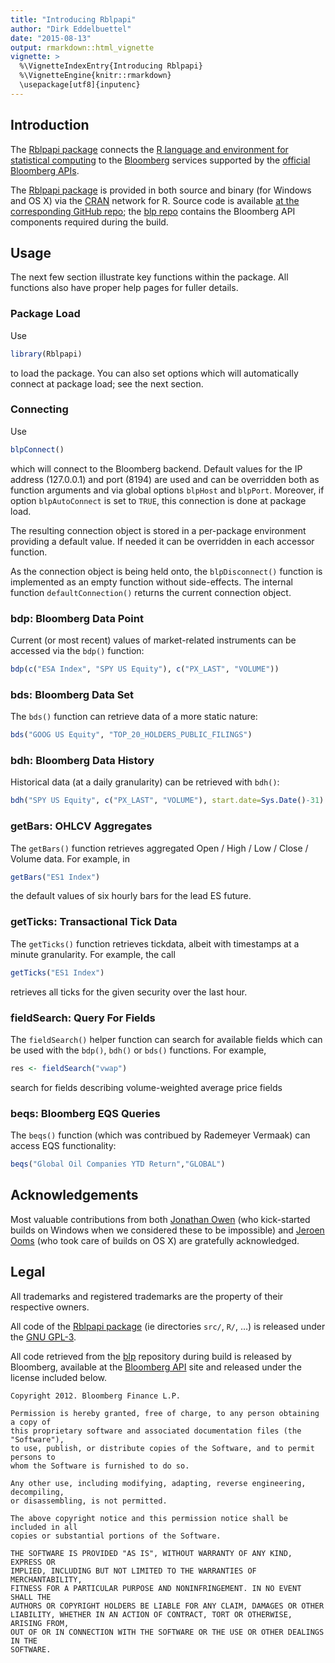 ```yaml
---
title: "Introducing Rblpapi"
author: "Dirk Eddelbuettel"
date: "2015-08-13"
output: rmarkdown::html_vignette
vignette: >
  %\VignetteIndexEntry{Introducing Rblpapi}
  %\VignetteEngine{knitr::rmarkdown}
  \usepackage[utf8]{inputenc}
---
```


## Introduction

The [Rblpapi package](https://github.com/Rblp/Rblpapi) connects the
[R language and environment for statistical computing](https://www.r-project.org)
to the [Bloomberg](https://www.bloomberg.com) services supported by the
[official Bloomberg APIs](https://www.bloomberg.com/professional/support/api-library/).

The [Rblpapi package](https://github.com/Rblp/Rblpapi) is provided in both
source and binary (for Windows and OS X) via the
[CRAN](https://cran.r-project.org) network for R.  Source code is available
[at the corresponding GitHub repo](https://github.com/Rblp/Rblpapi); the
[blp repo](https://github.com/Rblp/blp) contains the Bloomberg API components
required during the build.

## Usage

The next few section illustrate key functions within the package. All
functions also have proper help pages for fuller details.

### Package Load

Use

```r
library(Rblpapi)
````

to load the package.  You can also set options which will
automatically connect at package load; see the next section.

### Connecting

Use

```r
blpConnect()
```

which will connect to the Bloomberg backend. Default values for the IP
address (127.0.0.1) and port (8194) are used and can be overridden both as
function arguments and via global options `blpHost` and `blpPort`.  Moreover,
if option `blpAutoConnect` is set to `TRUE`, this connection is done at
package load.

The resulting connection object is stored in a per-package environment providing
a default value.  If needed it can be overridden in each accessor function.

As the connection object is being held onto, the `blpDisconnect()`
function is implemented as an empty function without side-effects.  The internal
function `defaultConnection()` returns the current connection object.

### bdp: Bloomberg Data Point

Current (or most recent) values of market-related instruments can be accessed
via the `bdp()` function:

```r
bdp(c("ESA Index", "SPY US Equity"), c("PX_LAST", "VOLUME"))
```

### bds: Bloomberg Data Set 

The `bds()` function can retrieve data of a more static nature:

```r
bds("GOOG US Equity", "TOP_20_HOLDERS_PUBLIC_FILINGS")
```

### bdh: Bloomberg Data History

Historical data (at a daily granularity) can be retrieved with `bdh()`:

```r
bdh("SPY US Equity", c("PX_LAST", "VOLUME"), start.date=Sys.Date()-31)
```

### getBars: OHLCV Aggregates

The `getBars()` function retrieves aggregated Open / High / Low /
Close / Volume data. For example, in

```r
getBars("ES1 Index")
```

the default values of six hourly bars for the lead ES future.

### getTicks: Transactional Tick Data


The `getTicks()` function retrieves tickdata, albeit with timestamps
at a minute granularity.  For example, the call

```r
getTicks("ES1 Index")
```

retrieves all ticks for the given security over the last hour. 

### fieldSearch: Query For Fields

The `fieldSearch()` helper function can search for available fields
which can be used with the `bdp()`, `bdh()` or `bds()` functions. For example,

```r
res <- fieldSearch("vwap")
```

search for fields describing volume-weighted average price fields

### beqs: Bloomberg EQS Queries

The `beqs()` function (which was contribued by Rademeyer Vermaak) can access
EQS functionality: 

```r
beqs("Global Oil Companies YTD Return","GLOBAL")
```

## Acknowledgements

Most valuable contributions from both
[Jonathan Owen](https://github.com/jrowen) (who kick-started builds on
Windows when we considered these to be impossible) and
[Jeroen Ooms](https://jeroenooms.github.io/) (who took care of builds on OS
X) are gratefully acknowledged.

## Legal

All trademarks and registered trademarks are the property of their respective owners.

All code of the [Rblpapi package](https://github.com/Rblp/Rblpapi) (ie
directories `src/`, `R/`, ...) is released under the
[GNU GPL-3](http://www.gnu.org/licenses/gpl-3.0.en.html).

All code retrieved from the [blp](https://github.com/Rblp/blp) repository
during build is released by Bloomberg, available at the
[Bloomberg API](https://www.bloomberg.com/professional/support/api-library/) site
and released under the license included below.

```
Copyright 2012. Bloomberg Finance L.P.

Permission is hereby granted, free of charge, to any person obtaining a copy of
this proprietary software and associated documentation files (the "Software"),
to use, publish, or distribute copies of the Software, and to permit persons to
whom the Software is furnished to do so.

Any other use, including modifying, adapting, reverse engineering, decompiling,
or disassembling, is not permitted.

The above copyright notice and this permission notice shall be included in all
copies or substantial portions of the Software.

THE SOFTWARE IS PROVIDED "AS IS", WITHOUT WARRANTY OF ANY KIND, EXPRESS OR
IMPLIED, INCLUDING BUT NOT LIMITED TO THE WARRANTIES OF MERCHANTABILITY,
FITNESS FOR A PARTICULAR PURPOSE AND NONINFRINGEMENT. IN NO EVENT SHALL THE
AUTHORS OR COPYRIGHT HOLDERS BE LIABLE FOR ANY CLAIM, DAMAGES OR OTHER
LIABILITY, WHETHER IN AN ACTION OF CONTRACT, TORT OR OTHERWISE, ARISING FROM,
OUT OF OR IN CONNECTION WITH THE SOFTWARE OR THE USE OR OTHER DEALINGS IN THE
SOFTWARE.
```
